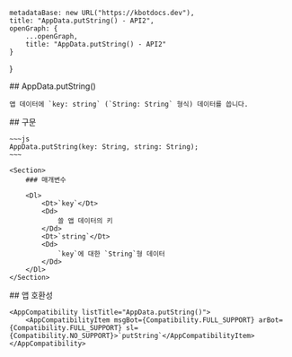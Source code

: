 
    metadataBase: new URL("https://kbotdocs.dev"),
    title: "AppData.putString() - API2",
    openGraph: {
        ...openGraph,
        title: "AppData.putString() - API2"
    }
}

<Section>
    ## AppData.putString()

    앱 데이터에 `key: string` (`String: String` 형식) 데이터를 씁니다.
</Section>
<Section>
    ## 구문

    ~~~js
    AppData.putString(key: String, string: String);
    ~~~

    <Section>
        ### 매개변수

        <Dl>
            <Dt>`key`</Dt>
            <Dd>
                쓸 앱 데이터의 키
            </Dd>
            <Dt>`string`</Dt>
            <Dd>
                `key`에 대한 `String`형 데이터
            </Dd>
        </Dl>
    </Section>
</Section>
<Section>
    ## 앱 호환성

    <AppCompatibility listTitle="AppData.putString()">
        <AppCompatibilityItem msgBot={Compatibility.FULL_SUPPORT} arBot={Compatibility.FULL_SUPPORT} sl={Compatibility.NO_SUPPORT}>`putString`</AppCompatibilityItem>
    </AppCompatibility>
</Section>